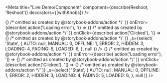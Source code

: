 

<Meta
  title="Live Demo/Component"
  component={describe(Reshoot, 'Reshoot')}
  decorators={[withKnobs]}
/>

<Preview>
  <Story name="Image Accessible">
    <Reshoot
      style={{
        width: `${number('Width', 480, {
          range: true,
          min: 40,
          max: 1080,
          step: 20,
        })}px`,
      }}
      config={{ ...images[0], alt: `Test image` }}
      onLoad={describe(
        action('Image loaded'),
        '() => {} /* omitted as created by @storybook-addons/action */'
      )}
      onError={describe(
        action('Loading error'),
        '() => {} /* omitted as created by @storybook-addons/action */'
      )}
      onClick={describe(
        action('Clicked'),
        '() => {} /* omitted as created by @storybook-addons/action */'
      )}
      _s={select(
        'State',
        {
          AUTO: null,
          MANUAL: 0,
          OFFLINE: 1,
          ERROR: 2,
          HIDDEN: 3,
          LOADING: 4,
          FADING: 5,
          LOADED: 6,
        },
        null
      )}
    />
  </Story>
</Preview>

<Preview>
  <Story name="Image Inaccessible">
    <Reshoot
      style={{
        width: `${number('Width', 480, {
          range: true,
          min: 40,
          max: 1080,
          step: 20,
        })}px`,
      }}
      config={{
        ...images[0],
        src: images[0].src.replace('images', 'error'),
        srcSet: images[0].srcSet.replaceAll('images', 'error'),
        alt: `Test image`,
      }}
      onLoad={describe(
        action('Image loaded'),
        '() => {} /* omitted as created by @storybook-addons/action */'
      )}
      onError={describe(
        action('Loading error'),
        '() => {} /* omitted as created by @storybook-addons/action */'
      )}
      onClick={describe(
        action('Clicked'),
        '() => {} /* omitted as created by @storybook-addons/action */'
      )}
      _s={select(
        'State',
        {
          AUTO: null,
          MANUAL: 0,
          OFFLINE: 1,
          ERROR: 2,
          HIDDEN: 3,
          LOADING: 4,
          FADING: 5,
          LOADED: 6,
        },
        null
      )}
    />
  </Story>
</Preview>
